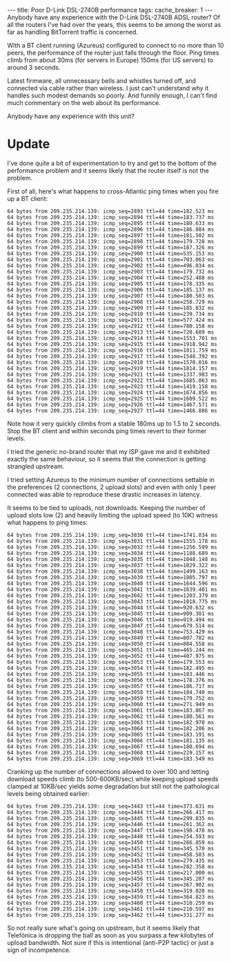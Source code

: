 ---
title: Poor D-Link DSL-2740B performance
tags:
cache_breaker: 1
---
Anybody have any experience with the D-Link DSL-2740B ADSL router? Of all the routers I've had over the years, this seems to be among the worst as far as handling BitTorrent traffic is concerned.

With a BT client running (Azureus) configured to connect to no more than 10 peers, the performance of the router just falls through the floor. Ping times climb from about 30ms (for servers in Europe) 150ms (for US servers) to around 3 seconds.

Latest firmware, all unnecessary bells and whistles turned off, and connected via cable rather than wireless. I just can't understand why it handles such modest demands so poorly. And funnily enough, I can't find much commentary on the web about its performance.

Anybody have any experience with this unit?

= Update =

I've done quite a bit of experimentation to try and get to the bottom of the performance problem and it seems likely that the router itself is not the problem.

First of all, here's what happens to cross-Atlantic ping times when you fire up a BT client:

<pre>64 bytes from 209.235.214.139: icmp_seq=2893 ttl=44 time=182.523 ms
64 bytes from 209.235.214.139: icmp_seq=2894 ttl=44 time=183.737 ms
64 bytes from 209.235.214.139: icmp_seq=2895 ttl=44 time=180.633 ms
64 bytes from 209.235.214.139: icmp_seq=2896 ttl=44 time=186.884 ms
64 bytes from 209.235.214.139: icmp_seq=2897 ttl=44 time=181.502 ms
64 bytes from 209.235.214.139: icmp_seq=2898 ttl=44 time=179.728 ms
64 bytes from 209.235.214.139: icmp_seq=2899 ttl=44 time=187.326 ms
64 bytes from 209.235.214.139: icmp_seq=2900 ttl=44 time=535.153 ms
64 bytes from 209.235.214.139: icmp_seq=2901 ttl=44 time=703.063 ms
64 bytes from 209.235.214.139: icmp_seq=2902 ttl=44 time=496.034 ms
64 bytes from 209.235.214.139: icmp_seq=2903 ttl=44 time=179.732 ms
64 bytes from 209.235.214.139: icmp_seq=2904 ttl=44 time=252.488 ms
64 bytes from 209.235.214.139: icmp_seq=2905 ttl=44 time=178.335 ms
64 bytes from 209.235.214.139: icmp_seq=2906 ttl=44 time=185.137 ms
64 bytes from 209.235.214.139: icmp_seq=2907 ttl=44 time=180.503 ms
64 bytes from 209.235.214.139: icmp_seq=2908 ttl=44 time=258.729 ms
64 bytes from 209.235.214.139: icmp_seq=2909 ttl=44 time=185.832 ms
64 bytes from 209.235.214.139: icmp_seq=2910 ttl=44 time=239.734 ms
64 bytes from 209.235.214.139: icmp_seq=2911 ttl=44 time=577.424 ms
64 bytes from 209.235.214.139: icmp_seq=2912 ttl=44 time=780.158 ms
64 bytes from 209.235.214.139: icmp_seq=2913 ttl=44 time=720.689 ms
64 bytes from 209.235.214.139: icmp_seq=2914 ttl=44 time=1553.701 ms
64 bytes from 209.235.214.139: icmp_seq=2915 ttl=44 time=1918.942 ms
64 bytes from 209.235.214.139: icmp_seq=2916 ttl=44 time=1811.759 ms
64 bytes from 209.235.214.139: icmp_seq=2917 ttl=44 time=1548.392 ms
64 bytes from 209.235.214.139: icmp_seq=2918 ttl=44 time=1570.016 ms
64 bytes from 209.235.214.139: icmp_seq=2919 ttl=44 time=1814.157 ms
64 bytes from 209.235.214.139: icmp_seq=2921 ttl=44 time=1337.983 ms
64 bytes from 209.235.214.139: icmp_seq=2922 ttl=44 time=1685.063 ms
64 bytes from 209.235.214.139: icmp_seq=2923 ttl=44 time=1419.158 ms
64 bytes from 209.235.214.139: icmp_seq=2924 ttl=44 time=1674.856 ms
64 bytes from 209.235.214.139: icmp_seq=2925 ttl=44 time=1609.522 ms
64 bytes from 209.235.214.139: icmp_seq=2926 ttl=44 time=1467.571 ms
64 bytes from 209.235.214.139: icmp_seq=2927 ttl=44 time=1466.806 ms</pre>

Note how it very quickly climbs from a stable 180ms up to 1.5 to 2 seconds. Stop the BT client and within seconds ping times revert to their former levels.

I tried the generic no-brand router that my ISP gave me and it exhibited exactly the same behaviour, so it seems that the connection is getting strangled upstream.

I tried setting Azureus to the minimum number of connections settable in the preferences (2 connections, 2 upload slots) and even with only 1 peer connected was able to reproduce these drastic increases in latency.

It seems to be tied to uploads, not downloads. Keeping the number of upload slots low (2) and heavily limiting the upload speed (to 10K) witness what happens to ping times:

<pre>64 bytes from 209.235.214.139: icmp_seq=3030 ttl=44 time=1741.034 ms
64 bytes from 209.235.214.139: icmp_seq=3031 ttl=44 time=1555.178 ms
64 bytes from 209.235.214.139: icmp_seq=3032 ttl=44 time=1256.599 ms
64 bytes from 209.235.214.139: icmp_seq=3034 ttl=44 time=1188.689 ms
64 bytes from 209.235.214.139: icmp_seq=3035 ttl=44 time=1048.148 ms
64 bytes from 209.235.214.139: icmp_seq=3037 ttl=44 time=1029.322 ms
64 bytes from 209.235.214.139: icmp_seq=3038 ttl=44 time=1499.163 ms
64 bytes from 209.235.214.139: icmp_seq=3039 ttl=44 time=1805.797 ms
64 bytes from 209.235.214.139: icmp_seq=3040 ttl=44 time=1644.596 ms
64 bytes from 209.235.214.139: icmp_seq=3041 ttl=44 time=1639.401 ms
64 bytes from 209.235.214.139: icmp_seq=3042 ttl=44 time=1203.379 ms
64 bytes from 209.235.214.139: icmp_seq=3043 ttl=44 time=1018.775 ms
64 bytes from 209.235.214.139: icmp_seq=3044 ttl=44 time=920.632 ms
64 bytes from 209.235.214.139: icmp_seq=3045 ttl=44 time=909.301 ms
64 bytes from 209.235.214.139: icmp_seq=3046 ttl=44 time=919.494 ms
64 bytes from 209.235.214.139: icmp_seq=3047 ttl=44 time=679.514 ms
64 bytes from 209.235.214.139: icmp_seq=3048 ttl=44 time=753.429 ms
64 bytes from 209.235.214.139: icmp_seq=3049 ttl=44 time=807.782 ms
64 bytes from 209.235.214.139: icmp_seq=3050 ttl=44 time=804.558 ms
64 bytes from 209.235.214.139: icmp_seq=3051 ttl=44 time=465.244 ms
64 bytes from 209.235.214.139: icmp_seq=3052 ttl=44 time=407.975 ms
64 bytes from 209.235.214.139: icmp_seq=3053 ttl=44 time=179.553 ms
64 bytes from 209.235.214.139: icmp_seq=3054 ttl=44 time=182.495 ms
64 bytes from 209.235.214.139: icmp_seq=3055 ttl=44 time=183.446 ms
64 bytes from 209.235.214.139: icmp_seq=3056 ttl=44 time=178.376 ms
64 bytes from 209.235.214.139: icmp_seq=3057 ttl=44 time=186.717 ms
64 bytes from 209.235.214.139: icmp_seq=3058 ttl=44 time=184.740 ms
64 bytes from 209.235.214.139: icmp_seq=3059 ttl=44 time=179.752 ms
64 bytes from 209.235.214.139: icmp_seq=3060 ttl=44 time=271.949 ms
64 bytes from 209.235.214.139: icmp_seq=3061 ttl=44 time=183.867 ms
64 bytes from 209.235.214.139: icmp_seq=3062 ttl=44 time=180.561 ms
64 bytes from 209.235.214.139: icmp_seq=3063 ttl=44 time=182.970 ms
64 bytes from 209.235.214.139: icmp_seq=3064 ttl=44 time=182.206 ms
64 bytes from 209.235.214.139: icmp_seq=3065 ttl=44 time=183.191 ms
64 bytes from 209.235.214.139: icmp_seq=3066 ttl=44 time=181.135 ms
64 bytes from 209.235.214.139: icmp_seq=3067 ttl=44 time=180.694 ms
64 bytes from 209.235.214.139: icmp_seq=3068 ttl=44 time=229.157 ms
64 bytes from 209.235.214.139: icmp_seq=3069 ttl=44 time=183.549 ms</pre>

Cranking up the number of connections allowed to over 100 and letting download speeds climb (to 500-600KB/sec) while keeping upload speeds clamped at 10KB/sec yields some degradation but still not the pathological levels being obtained earlier:

<pre>64 bytes from 209.235.214.139: icmp_seq=3443 ttl=44 time=373.631 ms
64 bytes from 209.235.214.139: icmp_seq=3444 ttl=44 time=266.417 ms
64 bytes from 209.235.214.139: icmp_seq=3445 ttl=44 time=299.835 ms
64 bytes from 209.235.214.139: icmp_seq=3446 ttl=44 time=261.362 ms
64 bytes from 209.235.214.139: icmp_seq=3447 ttl=44 time=198.478 ms
64 bytes from 209.235.214.139: icmp_seq=3448 ttl=44 time=254.593 ms
64 bytes from 209.235.214.139: icmp_seq=3450 ttl=44 time=266.859 ms
64 bytes from 209.235.214.139: icmp_seq=3451 ttl=44 time=345.570 ms
64 bytes from 209.235.214.139: icmp_seq=3452 ttl=44 time=458.583 ms
64 bytes from 209.235.214.139: icmp_seq=3453 ttl=44 time=279.435 ms
64 bytes from 209.235.214.139: icmp_seq=3454 ttl=44 time=282.358 ms
64 bytes from 209.235.214.139: icmp_seq=3455 ttl=44 time=217.000 ms
64 bytes from 209.235.214.139: icmp_seq=3456 ttl=44 time=345.207 ms
64 bytes from 209.235.214.139: icmp_seq=3457 ttl=44 time=367.902 ms
64 bytes from 209.235.214.139: icmp_seq=3458 ttl=44 time=319.020 ms
64 bytes from 209.235.214.139: icmp_seq=3459 ttl=44 time=364.823 ms
64 bytes from 209.235.214.139: icmp_seq=3460 ttl=44 time=310.259 ms
64 bytes from 209.235.214.139: icmp_seq=3461 ttl=44 time=210.597 ms
64 bytes from 209.235.214.139: icmp_seq=3462 ttl=44 time=331.277 ms</pre>

So not really sure what's going on upstream, but it seems likely that Telefónica is dropping the ball as soon as you surpass a few kilobytes of upload bandwidth. Not sure if this is intentional (anti-P2P tactic) or just a sign of incompetence.
